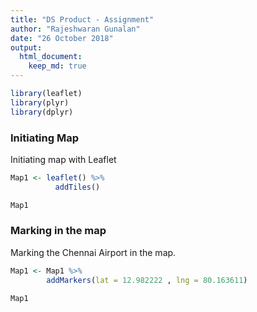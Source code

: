 ```yaml
---
title: "DS Product - Assignment"
author: "Rajeshwaran Gunalan"
date: "26 October 2018"
output: 
  html_document:
    keep_md: true 
---
```


```r
library(leaflet)
library(plyr)
library(dplyr)
```

### Initiating Map

Initiating map with Leaflet
```r
Map1 <- leaflet() %>% 
          addTiles()

Map1
```


### Marking in the map

Marking the Chennai Airport in the map.

```r
Map1 <- Map1 %>%
        addMarkers(lat = 12.982222 , lng = 80.163611)

Map1
```





